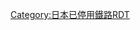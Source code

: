 {{Routemap|inline=<includeonly>yes</includeonly>|collapse=yes|title=大社線|title-bg=#808080|title-color=white|map=
exSTR~~ ~~[[一畑電氣鐵道|一畑電鐵]]：''{{link-ja|立久惠線|一畑電気鉄道立久恵線}}''
exKBHFaq!~HUBa\exSTRr\~~ ~~[[山陰本線]]
BHFq!~HUB\eABZq+r\~~0.0~~[[出雲市站|出雲市]]
KBHFeq!~HUBe\exSTR\~~ ~~[[出雲市站|電鐵出雲市]]
exSTR~~ ~~[[一畑電車]]：[[北松江線]]
exBHF~~3.5~~''{{link-ja|出雲高松站|出雲高松駅|出雲高松}}''
exBHF~~5.0~~''{{link-ja|荒茅站|荒茅駅|荒茅}}''
exKBHFe~~7.5~~''[[大社站|大社]]''
WASSERq~~ ~~堀川
STRq\KHSTeq\~~ ~~[[出雲大社前車站|出雲大社前]]
~~ ~~一畑電車：[[大社線]]
|bottom={{navbar|大社線 (西日本旅客鐵道)RDT}}
}}<noinclude>
{{rdt intro|[[大社線 (西日本旅客鐵道)]]}}
[[Category:日本已停用鐵路RDT]]
</noinclude>